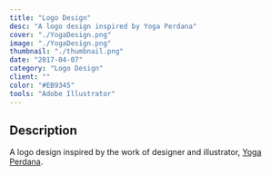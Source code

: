 ```yaml
---
title: "Logo Design"
desc: "A logo design inspired by Yoga Perdana"
cover: "./YogaDesign.png"
image: "./YogaDesign.png"
thumbnail: "./thumbnail.png"
date: "2017-04-07"
category: "Logo Design"
client: ""
color: "#EB9345"
tools: "Adobe Illustrator"
---
```


## Description

A logo design inspired by the work of designer and illustrator, [Yoga Perdana](https://dribbble.com/yoga).  

